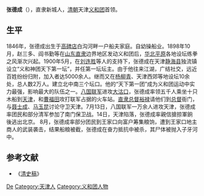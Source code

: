'''张德成'''（{{bd|？||1900年||catIdx=Z}}），直隶新城人，[[清朝|清朝]]天津[[义和团|义和团]]首领。

== 生平 ==
1846年，张德成出生于[[高碑店|高碑店]]白沟河畔一户船夫家庭。自幼操船业。1898年10月，赵三多、阎书勤等在[[山东|山东]][[直隶|直隶]]边界地区发动义和团后，[[华北平原|华北平原]]各地设坛练拳之风渐次兴起。1900年5月，在[[刘连胜|刘连胜]]等人的支持下，张德成在天津[[静海县|静海县]]独流镇设立“义和神团天下第一坛”，并任第一坛坛主。由于他往来江湖，广结社交，远近百姓纷纷归附，加入者达5000余人。继而又在[[杨柳青|杨柳青]]、天津西郊等地设坛10余处，总人数2万人。建立北中南三个坛口。他的“天下第一团”成为义和团运动中实力最强，影响最大的队伍之一。[[八国联军|八国联军]]进攻[[大沽口|大沽口]]，张德成率领五千人乘坐十只木船到[[天津|天津]]，和[[曹福田|曹福田]]攻打联军占据的火车站。[[直隶总督|直隶总督]][[裕禄|裕禄]]请他们到[[总督|总督]]衙门，与[[聂士成|聂士成]]、[[马玉昆|马玉昆]]讨论守卫天津。7月13日，八国联军一万余人进攻天津，张德成率团民和部分清军参加了南门保卫战。14日，天津陷落，张德成率親信搶掠軍餉後逃出北京。 8月，张德成率部分团民到王家口向富户筹集粮饷，遭到王家口地主商人的武装袭击，结果船粮被截，张德成在奋力抵抗中被杀，其尸体被抛入子牙河中。

== 参考文献 ==
* 《[[清史稿|清史稿]]》

{{中國民變起事領袖}}
{{Authority control}}
{{DEFAULTSORT:Zhang张}}
[[Category:张姓|De]]
[[Category:天津人|Category:天津人]]
[[Category:义和团人物|Category:义和团人物]]